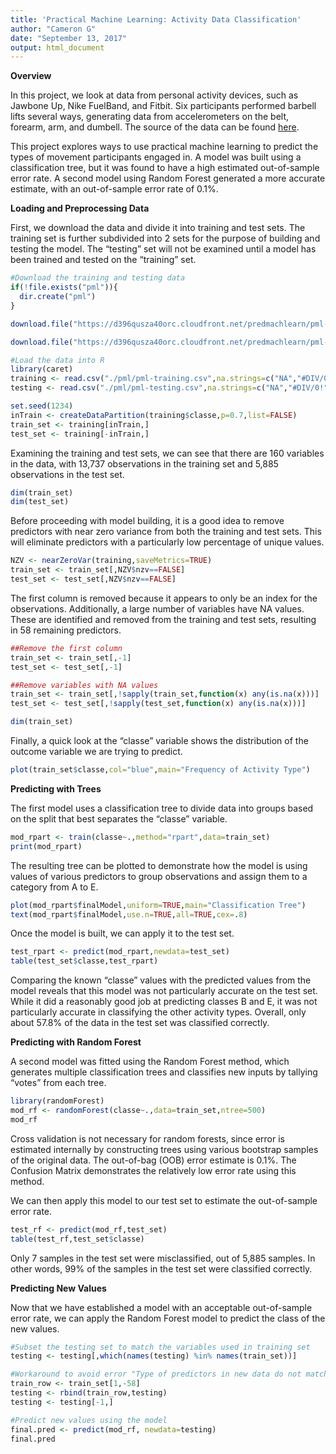 ```yaml
---
title: 'Practical Machine Learning: Activity Data Classification'
author: "Cameron G"
date: "September 13, 2017"
output: html_document
---
```

**Overview**

In this project, we look at data from personal activity devices, such as Jawbone Up, Nike FuelBand, and Fitbit. Six participants performed barbell lifts several ways, generating data from accelerometers on the belt, forearm, arm, and dumbell. The source of the data can be found [here](http://groupware.les.inf.puc-rio.br/har).

This project explores ways to use practical machine learning to predict the types of movement participants engaged in. A model was built using a classification tree, but it was found to have a high estimated out-of-sample error rate. A second model using Random Forest generated a more accurate estimate, with an out-of-sample error rate of 0.1%.

**Loading and Preprocessing Data**

First, we download the data and divide it into training and test sets. The training set is further subdivided into 2 sets for the purpose of building and testing the model. The "testing" set will not be examined until a model has been trained and tested on the "training" set.

```r
#Download the training and testing data
if(!file.exists("pml")){
  dir.create("pml")
}

download.file("https://d396qusza40orc.cloudfront.net/predmachlearn/pml-training.csv",destfile="./pml/pml-training.csv",method="curl")

download.file("https://d396qusza40orc.cloudfront.net/predmachlearn/pml-testing.csv",destfile="./pml/pml-testing.csv",method="curl")

#Load the data into R
library(caret)
training <- read.csv("./pml/pml-training.csv",na.strings=c("NA","#DIV/0!",""))
testing <- read.csv("./pml/pml-testing.csv",na.strings=c("NA","#DIV/0!",""))

set.seed(1234)
inTrain <- createDataPartition(training$classe,p=0.7,list=FALSE)
train_set <- training[inTrain,]
test_set <- training[-inTrain,]
```

Examining the training and test sets, we can see that there are 160 variables in the data, with 13,737 observations in the training set and 5,885 observations in the test set.

```r
dim(train_set)
dim(test_set)
```

Before proceeding with model building, it is a good idea to remove predictors with near zero variance from both the training and test sets. This will eliminate predictors with a particularly low percentage of unique values.

```r
NZV <- nearZeroVar(training,saveMetrics=TRUE)
train_set <- train_set[,NZV$nzv==FALSE]
test_set <- test_set[,NZV$nzv==FALSE]
```

The first column is removed because it appears to only be an index for the observations. Additionally, a large number of variables have NA values. These are identified and removed from the training and test sets, resulting in 58 remaining predictors.

```r
##Remove the first column
train_set <- train_set[,-1]
test_set <- test_set[,-1]

##Remove variables with NA values
train_set <- train_set[,!sapply(train_set,function(x) any(is.na(x)))]
test_set <- test_set[,!sapply(test_set,function(x) any(is.na(x)))]
```

```r
dim(train_set)
```

Finally, a quick look at the "classe" variable shows the distribution of the outcome variable we are trying to predict.

```r
plot(train_set$classe,col="blue",main="Frequency of Activity Type")
```

**Predicting with Trees**

The first model uses a classification tree to divide data into groups based on the split that best separates the "classe" variable.

```r
mod_rpart <- train(classe~.,method="rpart",data=train_set)
print(mod_rpart)
```

The resulting tree can be plotted to demonstrate how the model is using values of various predictors to group observations and assign them to a category from A to E.

```r
plot(mod_rpart$finalModel,uniform=TRUE,main="Classification Tree")
text(mod_rpart$finalModel,use.n=TRUE,all=TRUE,cex=.8)
```

Once the model is built, we can apply it to the test set.

```r
test_rpart <- predict(mod_rpart,newdata=test_set)
table(test_set$classe,test_rpart)
```

Comparing the known "classe" values with the predicted values from the model reveals that this model was not particularly accurate on the test set. While it did a reasonably good job at predicting classes B and E, it was not particularly accurate in classifying the other activity types. Overall, only about 57.8% of the data in the test set was classified correctly.

**Predicting with Random Forest**

A second model was fitted using the Random Forest method, which generates multiple classification trees and classifies new inputs by tallying "votes" from each tree.

```r
library(randomForest)
mod_rf <- randomForest(classe~.,data=train_set,ntree=500)
mod_rf
```

Cross validation is not necessary for random forests, since error is estimated internally by constructing trees using various bootstrap samples of the original data. The out-of-bag (OOB) error estimate is 0.1%. The Confusion Matrix demonstrates the relatively low error rate using this method.

We can then apply this model to our test set to estimate the out-of-sample error rate.

```r
test_rf <- predict(mod_rf,test_set)
table(test_rf,test_set$classe)
```

Only 7 samples in the test set were misclassified, out of 5,885 samples. In other words, 99% of the samples in the test set were classified correctly. 

**Predicting New Values**

Now that we have established a model with an acceptable out-of-sample error rate, we can apply the Random Forest model to predict the class of the new values.

```r
#Subset the testing set to match the variables used in training set
testing <- testing[,which(names(testing) %in% names(train_set))] 

#Workaround to avoid error "Type of predictors in new data do not match that of the training data"
train_row <- train_set[1,-58]
testing <- rbind(train_row,testing)
testing <- testing[-1,]

#Predict new values using the model
final.pred <- predict(mod_rf, newdata=testing)
final.pred
```



